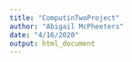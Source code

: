 ```yaml
---
title: "ComputinTwoProject"
author: "Abigail McPheeters"
date: "4/16/2020"
output: html_document
---
```


